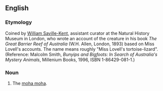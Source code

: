 ==English==

===Etymology===
Coined by [[w:William Saville-Kent|William Saville-Kent]], assistant curator at the Natural History Museum in London, who wrote an account of the creature in his book ''The Great Barrier Reef of Australia'' (W.H. Allen, London, 1893) based on Miss Lovell's accounts. The name means roughly "Miss Lovell's tortoise-lizard". (Reference: Malcolm Smith, ''Bunyips and Bigfoots: In Search of Australia's Mystery Animals'', Millenium Books, 1996, ISBN 1-86429-081-1.)

===Noun===
{{en-noun|head=[[Chelosauria]] [[lovelli]]|?}}

# {{lb|en|cryptozoology}} The [[moha moha]].